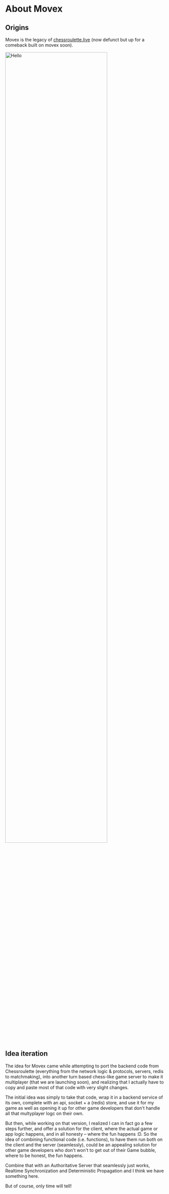 # About Movex


## Origins 
Movex is the legacy of [chessroulette.live](https://gabrielctroia.medium.com/meet-chessroulette-org-a-quarantine-project-e4108f05db39) (now defunct but up for a comeback built on movex soon).


<img src="/assets/chessroulette_screenshot.png" alt="Hello" width="80%" className="pt-4"/>


## Idea iteration

The idea for Movex came while attempting to port the backend code from Chessroulette (everything from the network logic & protocols, servers, redis to matchmaking), into another turn based chess-like game server to make it multiplayer (that we are launching soon), and realizing that I actually have to copy and paste most of that code with very slight changes.

The initial idea was simply to take that code, wrap it in a backend service of its own, complete with an api, socket + a (redis) store, and use it for my game as well as opening it up for other game developers that don't handle all that multyplayer logc on their own.

But then, while working on that version, I realized I can in fact go a few steps further, and offer a solution for the client, where the actual game or app logic happens, and in all honesty – where the fun happens :D. So the idea of combining functional code (i.e. functions), to have them run both on the client and the server (seamlessly), could be an appealing solution for other game developers who don't won't to get out of their Game bubble, where to be honest, the fun happens.

Combine that with an Authoritative Server that seamlessly just works, Realtime Synchronization and Deterministic Propagation and I think we have something here.

But of course, only time will tell!